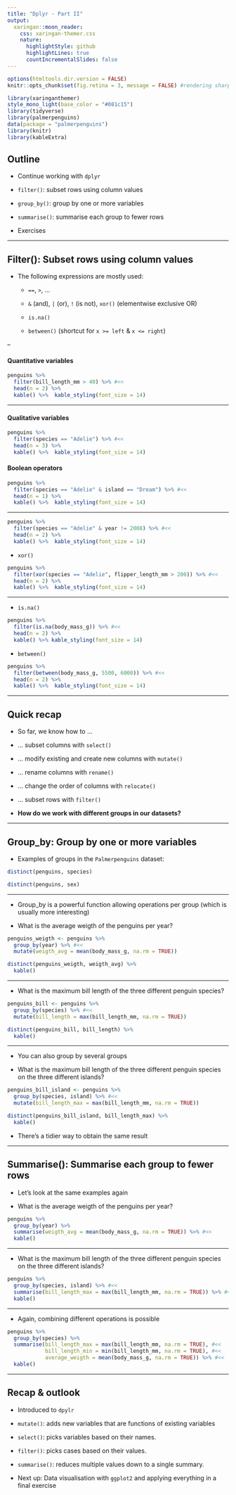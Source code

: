```yaml
---
title: "Dplyr - Part II"
output:
  xaringan::moon_reader:
    css: xaringan-themer.css
    nature:
      highlightStyle: github
      highlightLines: true
      countIncrementalSlides: false
---
```


```r
options(htmltools.dir.version = FALSE)
knitr::opts_chunk$set(fig.retina = 3, message = FALSE) #rendering sharp plots / not showing messages
```

```r
library(xaringanthemer)
style_mono_light(base_color = "#081c15")
library(tidyverse)
library(palmerpenguins)
data(package = "palmerpenguins")
library(knitr)
library(kableExtra)
```

## Outline

- Continue working with `dplyr`

- `filter()`: subset rows using column values

- `group_by()`: group by one or more variables

- `summarise()`: summarise each group to fewer rows

- Exercises

---

## Filter(): Subset rows using column values

- The following expressions are mostly used:

  - `==`, `>`, ...

  - `&` (and), `|` (or), `!` (is not), `xor()` (elementwise exclusive OR)
  
  - `is.na()`
  
  -  `between()` (shortcut for `x >= left` & `x <= right`)
  
--

#### Quantitative variables

```r
penguins %>% 
  filter(bill_length_mm > 40) %>% #<<
  head(n = 2) %>% 
  kable() %>%  kable_styling(font_size = 14)
```

---

#### Qualitative variables

```r
penguins %>% 
  filter(species == "Adelie") %>% #<<
  head(n = 3) %>% 
  kable() %>%  kable_styling(font_size = 14)
```

#### Boolean operators

```r
penguins %>% 
  filter(species == "Adelie" & island == "Dream") %>% #<< 
  head(n = 1) %>% 
  kable() %>%  kable_styling(font_size = 14)
```

---

```r
penguins %>% 
  filter(species == "Adelie" & year != 2008) %>% #<<
  head(n = 2) %>% 
  kable() %>%  kable_styling(font_size = 14)
```

- `xor()`

```r
penguins %>% 
  filter(xor(species == "Adelie", flipper_length_mm > 200)) %>% #<<
  head(n = 2) %>% 
  kable() %>%  kable_styling(font_size = 14)
```

---

- `is.na()`

```r
penguins %>% 
  filter(is.na(body_mass_g)) %>% #<<
  head(n = 2) %>% 
  kable() %>% kable_styling(font_size = 14)
```

- `between()`

```r
penguins %>% 
  filter(between(body_mass_g, 5500, 6000)) %>% #<<
  head(n = 2) %>% 
  kable() %>%  kable_styling(font_size = 14)
```

---

## Quick recap

- So far, we know how to ...

- ... subset columns with `select()`

- ... modify existing and create new columns with `mutate()`

- ... rename columns with `rename()`

- ... change the order of columns  with `relocate()`

- ... subset rows with `filter()`

- **How do we work with different groups in our datasets?**

---

## Group_by: Group by one or more variables

- Examples of groups in the `Palmerpenguins` dataset:

```r
distinct(penguins, species)
```

```r
distinct(penguins, sex)
```

---

- Group_by is a powerful function allowing operations per group (which is usually more interesting)

- What is the average weigth of the penguins per year?

```r
penguins_weigth <- penguins %>% 
  group_by(year) %>% #<<
  mutate(weigth_avg = mean(body_mass_g, na.rm = TRUE))

distinct(penguins_weigth, weigth_avg) %>% 
  kable()
```

---

- What is the maximum bill length of the three different penguin species?

```r
penguins_bill <- penguins %>% 
  group_by(species) %>% #<<
  mutate(bill_length = max(bill_length_mm, na.rm = TRUE))

distinct(penguins_bill, bill_length) %>% 
  kable()
```

---

- You can also group by several groups

- What is the maximum bill length of the three different penguin species on the three different islands?

```r
penguins_bill_island <- penguins %>% 
  group_by(species, island) %>% #<<
  mutate(bill_length_max = max(bill_length_mm, na.rm = TRUE))

distinct(penguins_bill_island, bill_length_max) %>% 
  kable()
```

- There's a tidier way to obtain the same result

---

## Summarise(): Summarise each group to fewer rows

- Let's look at the same examples again

- What is the average weigth of the penguins per year?

```r
penguins %>% 
  group_by(year) %>%
  summarise(weigth_avg = mean(body_mass_g, na.rm = TRUE)) %>% #<<
  kable()
```

---

- What is the maximum bill length of the three different penguin species on the three different islands?

```r
penguins %>% 
  group_by(species, island) %>% #<<
  summarise(bill_length_max = max(bill_length_mm, na.rm = TRUE)) %>% #<<
  kable()
```

---

- Again, combining different operations is possible

```r
penguins %>% 
  group_by(species) %>% 
  summarise(bill_length_max = max(bill_length_mm, na.rm = TRUE), #<<
            bill_length_min = min(bill_length_mm, na.rm = TRUE), #<<
            average_weigth = mean(body_mass_g, na.rm = TRUE)) %>% #<<
  kable()
```

---

## Recap & outlook

- Introduced to `dpylr`

- `mutate()`: adds new variables that are functions of existing variables

- `select()`: picks variables based on their names.

- `filter()`: picks cases based on their values.

- `summarise()`: reduces multiple values down to a single summary.

- Next up: Data visualisation with `ggplot2` and applying everything in a final exercise